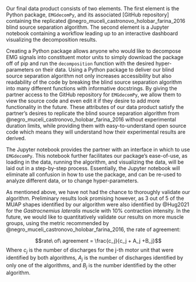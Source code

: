 Our final data product consists of two elements. The first element is the Python package, `EMGdecomPy`, and its associated [GitHub repository] containing the replicated @negro_muceli_castronovo_holobar_farina_2016 blind source separation algorithm. The second element is a Jupyter notebook containing a workflow leading up to an interactive dashboard visualizing the decomposition results. 

Creating a Python package allows anyone who would like to decompose EMG signals into constituent motor units to simply download the package off of pip and run the `decomposition` function with the desired hyper-parameters on their data. Using a Python package to deliver our blind source separation algorithm not only increases accessibility but also readability of the code by breaking the blind source separation algorithm into many different functions with informative docstrings. By giving the partner access to the GitHub repository for `EMGdecomPy`, we allow them to view the source code and even edit it if they desire to add more functionality in the future. These attributes of our data product satisfy the partner's desires to replicate the blind source separation algorithm from @negro_muceli_castronovo_holobar_farina_2016 without experimental duration limits, while providing them with easy-to-understand open source code which means they will understand how their experimental results are derived.

The Jupyter notebook provides the partner with an interface in which to use `EMGdecomPy`. This notebook further facilitates our package's ease-of-use, as loading in the data, running the algorithm, and visualizing the data, will be laid out in a step-by-step process. Essentially, the Jupyter notebook will eliminate all confusion in how to use the package, and can be re-used to analyze different data, or to change hyper-parameters.

As mentioned above, we have not had the chance to thoroughly validate our algorithm. Preliminary results look promising however, as 3 out of 5 of the MUAP shapes identified by our algorithm were also identified by @Hug2021 for the *Gastrocnemius lateralis* muscle with 10% contraction intensity. In the future, we would like to quantitatively validate our results on more muscle groups, using the metric recommended by @negro_muceli_castronovo_holobar_farina_2016, the rate of agreement:

$$rate\ of\ agreement = \frac{c_j}{c_j + A_j +B_j}$$
Where $c_j$ is the number of discharges for the j-th motor unit that were identified by both algorithms, $A_j$ is the number of discharges identified by only one of the algorithms, and $B_j$ is the number identified by the other algorithm.
